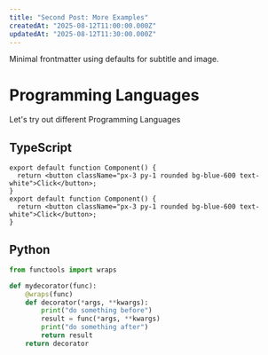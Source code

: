 ```yaml
---
title: "Second Post: More Examples"
createdAt: "2025-08-12T11:00:00.000Z"
updatedAt: "2025-08-12T11:30:00.000Z"
---
```


Minimal frontmatter using defaults for subtitle and image.
# Programming Languages

Let's try out different Programming Languages

## TypeScript

```tsx
export default function Component() {
  return <button className="px-3 py-1 rounded bg-blue-600 text-white">Click</button>;
}
export default function Component() {
  return <button className="px-3 py-1 rounded bg-blue-600 text-white">Click</button>;
}
```

## Python
```python
from functools import wraps

def mydecorator(func):
    @wraps(func)
    def decorator(*args, **kwargs):
        print("do something before")
        result = func(*args, **kwargs)
        print("do something after")
        return result
    return decorator
```